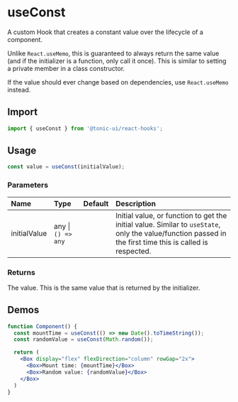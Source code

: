 # useConst

A custom Hook that creates a constant value over the lifecycle of a component.

Unlike `React.useMemo`, this is guaranteed to always return the same value (and if the initializer is a function, only call it once). This is similar to setting a private member in a class constructor.

If the value should ever change based on dependencies, use `React.useMemo` instead.

## Import

```js
import { useConst } from '@tonic-ui/react-hooks';
```

## Usage

```js
const value = useConst(initialValue);
```

### Parameters

| Name | Type | Default | Description |
| :--- | :--- | :------ | :---------- |
| initialValue | any \| `() => any` | | Initial value, or function to get the initial value. Similar to `useState`, only the value/function passed in the first time this is called is respected. |

### Returns

The value. This is the same value that is returned by the initializer.

## Demos

```jsx
function Component() {
  const mountTime = useConst(() => new Date().toTimeString());
  const randomValue = useConst(Math.random());

  return (
    <Box display="flex" flexDirection="column" rowGap="2x">
      <Box>Mount time: {mountTime}</Box>
      <Box>Random value: {randomValue}</Box>
    </Box>
  )
}
```
